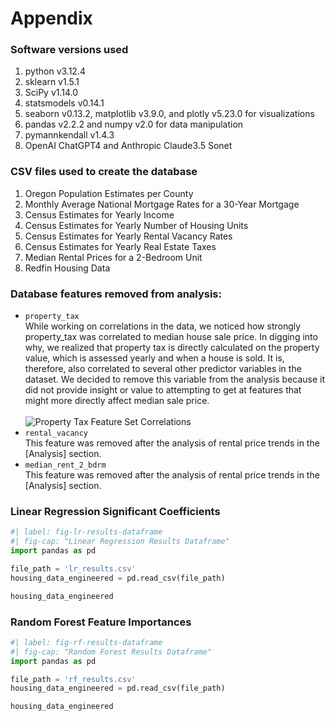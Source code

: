 # Appendix

### Software versions used

1.  python v3.12.4
2.  sklearn v1.5.1
3.  SciPy v1.14.0
4.  statsmodels v0.14.1
5.  seaborn v0.13.2, matplotlib v3.9.0, and plotly v5.23.0 for visualizations
6.  pandas v2.2.2 and numpy v2.0 for data manipulation
7.  pymannkendall v1.4.3
8.  OpenAI ChatGPT4 and Anthropic Claude3.5 Sonet

### CSV files used to create the database
1.  Oregon Population Estimates per County
2.  Monthly Average National Mortgage Rates for a 30-Year Mortgage
3.  Census Estimates for Yearly Income
4.  Census Estimates for Yearly Number of Housing Units
5.  Census Estimates for Yearly Rental Vacancy Rates
6.  Census Estimates for Yearly Real Estate Taxes
7.  Median Rental Prices for a 2-Bedroom Unit
8.  Redfin Housing Data

### Database features removed from analysis:

* `property_tax`<br>
While working on correlations in the data, we noticed how strongly property_tax was correlated to median house sale price.
In digging into why, we realized that property tax is directly calculated on the property value, which is assessed yearly and when a house is sold.
It is, therefore, also correlated to several other predictor variables in the dataset.  We decided to remove this variable from the analysis because it did not provide insight or value to attempting to get at features that might more directly affect median sale price.
<br><br>
![Property Tax Feature Set Correlations](images/property_tax_correlation.png)
* `rental_vacancy` <br>
This feature was removed after the analysis of rental price trends in the [Analysis] section.
* `median_rent_2_bdrm` <br>
This feature was removed after the analysis of rental price trends in the [Analysis] section.


### Linear Regression Significant Coefficients
```python
#| label: fig-lr-results-dataframe 
#| fig-cap: "Linear Regression Results Dataframe" 
import pandas as pd

file_path = 'lr_results.csv'
housing_data_engineered = pd.read_csv(file_path)

housing_data_engineered
```

### Random Forest Feature Importances
```python
#| label: fig-rf-results-dataframe 
#| fig-cap: "Random Forest Results Dataframe" 
import pandas as pd

file_path = 'rf_results.csv'
housing_data_engineered = pd.read_csv(file_path)

housing_data_engineered
```